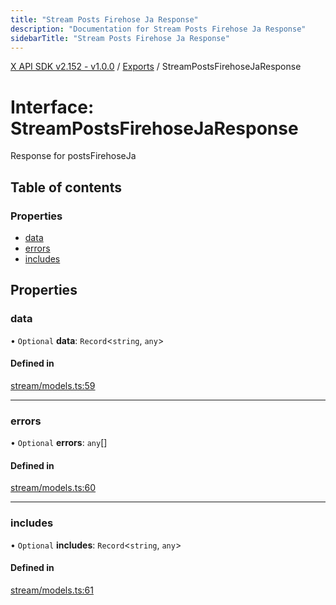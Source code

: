 ```yaml
---
title: "Stream Posts Firehose Ja Response"
description: "Documentation for Stream Posts Firehose Ja Response"
sidebarTitle: "Stream Posts Firehose Ja Response"
---
```


[X API SDK v2.152 - v1.0.0](../README.md) / [Exports](../modules.md) / StreamPostsFirehoseJaResponse

# Interface: StreamPostsFirehoseJaResponse

Response for postsFirehoseJa

## Table of contents

### Properties

- [data](StreamPostsFirehoseJaResponse.md#data)
- [errors](StreamPostsFirehoseJaResponse.md#errors)
- [includes](StreamPostsFirehoseJaResponse.md#includes)

## Properties

### data

• `Optional` **data**: `Record`\<`string`, `any`\>

#### Defined in

[stream/models.ts:59](https://github.com/xdevplatform/xdk/blob/ad4172ef5f68f089e0f077a190b271016dd35bf7/xdk/typescript/src/stream/models.ts#L59)

___

### errors

• `Optional` **errors**: `any`[]

#### Defined in

[stream/models.ts:60](https://github.com/xdevplatform/xdk/blob/ad4172ef5f68f089e0f077a190b271016dd35bf7/xdk/typescript/src/stream/models.ts#L60)

___

### includes

• `Optional` **includes**: `Record`\<`string`, `any`\>

#### Defined in

[stream/models.ts:61](https://github.com/xdevplatform/xdk/blob/ad4172ef5f68f089e0f077a190b271016dd35bf7/xdk/typescript/src/stream/models.ts#L61)
